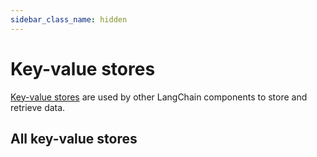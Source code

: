 ```yaml
---
sidebar_class_name: hidden
---
```


# Key-value stores


[Key-value stores](/docs/concepts/key_value_stores) are used by other LangChain components to store and retrieve data.

## All key-value stores

<IndexTable />
